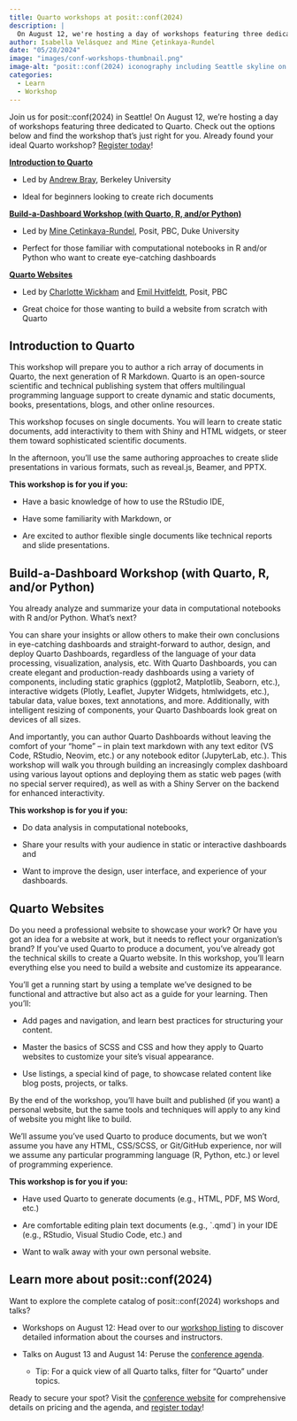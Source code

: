 ```yaml
---
title: Quarto workshops at posit::conf(2024)
description: |
  On August 12, we're hosting a day of workshops featuring three dedicated to Quarto at posit::conf(2024) in Seattle
author: Isabella Velásquez and Mine Çetinkaya-Rundel
date: "05/28/2024"
image: "images/conf-workshops-thumbnail.png"
image-alt: "posit::conf(2024) iconography including Seattle skyline on the left and the words 'Quarto workshops' on the right."
categories:
  - Learn
  - Workshop
---
```


Join us for posit::conf(2024) in Seattle! On August 12, we're hosting a day of workshops featuring three dedicated to Quarto. Check out the options below and find the workshop that's just right for you. Already found your ideal Quarto workshop? [Register today](https://posit.co/conference/)!

[**Introduction to Quarto**]

-   Led by [Andrew Bray](https://bids.berkeley.edu/people/andrew-bray), Berkeley University

-   Ideal for beginners looking to create rich documents

[**Build-a-Dashboard Workshop (with Quarto, R, and/or Python)**]

-   Led by [Mine Çetinkaya-Rundel](https://mine-cr.com/), Posit, PBC, Duke University

-   Perfect for those familiar with computational notebooks in R and/or Python who want to create eye-catching dashboards

[**Quarto Websites**]

-   Led by [Charlotte Wickham](https://www.cwick.co.nz/) and [Emil Hvitfeldt](https://emilhvitfeldt.com/), Posit, PBC

-   Great choice for those wanting to build a website from scratch with Quarto

## **Introduction to Quarto**

This workshop will prepare you to author a rich array of documents in Quarto, the next generation of R Markdown. Quarto is an open-source scientific and technical publishing system that offers multilingual programming language support to create dynamic and static documents, books, presentations, blogs, and other online resources.

This workshop focuses on single documents. You will learn to create static documents, add interactivity to them with Shiny and HTML widgets, or steer them toward sophisticated scientific documents.

In the afternoon, you'll use the same authoring approaches to create slide presentations in various formats, such as reveal.js, Beamer, and PPTX.

**This workshop is for you if you:**

-   Have a basic knowledge of how to use the RStudio IDE,

-   Have some familiarity with Markdown, or

-   Are excited to author flexible single documents like technical reports and slide presentations.

## **Build-a-Dashboard Workshop (with Quarto, R, and/or Python)**

You already analyze and summarize your data in computational notebooks with R and/or Python. What's next? 

You can share your insights or allow others to make their own conclusions in eye-catching dashboards and straight-forward to author, design, and deploy Quarto Dashboards, regardless of the language of your data processing, visualization, analysis, etc. With Quarto Dashboards, you can create elegant and production-ready dashboards using a variety of components, including static graphics (ggplot2, Matplotlib, Seaborn, etc.), interactive widgets (Plotly, Leaflet, Jupyter Widgets, htmlwidgets, etc.), tabular data, value boxes, text annotations, and more. Additionally, with intelligent resizing of components, your Quarto Dashboards look great on devices of all sizes.

And importantly, you can author Quarto Dashboards without leaving the comfort of your “home” – in plain text markdown with any text editor (VS Code, RStudio, Neovim, etc.) or any notebook editor (JupyterLab, etc.). This workshop will walk you through building an increasingly complex dashboard using various layout options and deploying them as static web pages (with no special server required), as well as with a Shiny Server on the backend for enhanced interactivity.

**This workshop is for you if you:**

-   Do data analysis in computational notebooks,

-   Share your results with your audience in static or interactive dashboards and

-   Want to improve the design, user interface, and experience of your dashboards.

## **Quarto Websites**

Do you need a professional website to showcase your work? Or have you got an idea for a website at work, but it needs to reflect your organization's brand? If you've used Quarto to produce a document, you've already got the technical skills to create a Quarto website. In this workshop, you'll learn everything else you need to build a website and customize its appearance.

You'll get a running start by using a template we've designed to be functional and attractive but also act as a guide for your learning. Then you'll:

-   Add pages and navigation, and learn best practices for structuring your content.

-   Master the basics of SCSS and CSS and how they apply to Quarto websites to customize your site's visual appearance.

-   Use listings, a special kind of page, to showcase related content like blog posts, projects, or talks.

By the end of the workshop, you'll have built and published (if you want) a personal website, but the same tools and techniques will apply to any kind of website you might like to build.

We'll assume you've used Quarto to produce documents, but we won't assume you have any HTML, CSS/SCSS, or Git/GitHub experience, nor will we assume any particular programming language (R, Python, etc.) or level of programming experience.

**This workshop is for you if you:**

-   Have used Quarto to generate documents (e.g., HTML, PDF, MS Word, etc.)

-   Are comfortable editing plain text documents (e.g., \`.qmd\`) in your IDE (e.g., RStudio, Visual Studio Code, etc.) and

-   Want to walk away with your own personal website.

## **Learn more about posit::conf(2024)**

Want to explore the complete catalog of posit::conf(2024) workshops and talks?

-   Workshops on August 12: Head over to our [workshop listing](https://reg.conf.posit.co/flow/posit/positconf24/publiccatalog/page/publiccatalog?search=&search.sessiontype=1675316728702001wr6r) to discover detailed information about the courses and instructors.

-   Talks on August 13 and August 14: Peruse the [conference agenda](https://reg.conf.posit.co/flow/posit/positconf24/publiccatalog/page/publiccatalog?search=&tab.day=20240813).

    -   Tip: For a quick view of all Quarto talks, filter for "Quarto" under topics.

Ready to secure your spot? Visit the [conference website](https://posit.co/conference/) for comprehensive details on pricing and the agenda, and [register today](https://reg.conf.posit.co/flow/posit/positconf24/reg/login)!
